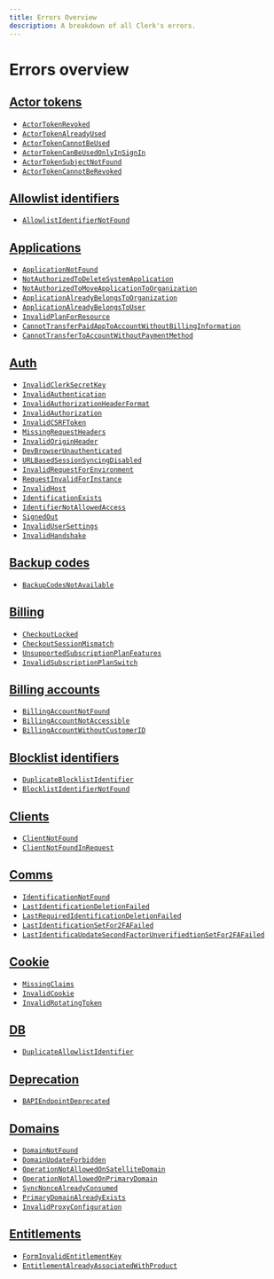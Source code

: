 ```yaml
---
title: Errors Overview
description: A breakdown of all Clerk's errors.
---
```


# Errors overview

## [Actor tokens](/docs/errors/actor-tokens)

* [`ActorTokenRevoked`](/docs/errors/actor-tokens#actor-token-revoked)
* [`ActorTokenAlreadyUsed`](/docs/errors/actor-tokens#actor-token-already-used)
* [`ActorTokenCannotBeUsed`](/docs/errors/actor-tokens#actor-token-cannot-be-used)
* [`ActorTokenCanBeUsedOnlyInSignIn`](/docs/errors/actor-tokens#actor-token-can-be-used-only-in-sign-in)
* [`ActorTokenSubjectNotFound`](/docs/errors/actor-tokens#actor-token-subject-not-found)
* [`ActorTokenCannotBeRevoked`](/docs/errors/actor-tokens#actor-token-cannot-be-revoked)

## [Allowlist identifiers](/docs/errors/allowlist-identifiers)

* [`AllowlistIdentifierNotFound`](/docs/errors/allowlist-identifiers#resource-not-found-code)

## [Applications](/docs/errors/applications)

* [`ApplicationNotFound`](/docs/errors/applications#application-not-found)
* [`NotAuthorizedToDeleteSystemApplication`](/docs/errors/applications#not-authorized-to-delete-system-application)
* [`NotAuthorizedToMoveApplicationToOrganization`](/docs/errors/applications#not-authorized-to-move-application-to-organization)
* [`ApplicationAlreadyBelongsToOrganization`](/docs/errors/applications#application-already-belongs-to-organization)
* [`ApplicationAlreadyBelongsToUser`](/docs/errors/applications#application-already-belongs-to-user)
* [`InvalidPlanForResource`](/docs/errors/applications#invalid-plan-for-resource)
* [`CannotTransferPaidAppToAccountWithoutBillingInformation`](/docs/errors/applications#cannot-transfer-paid-app-to-account-without-billing-information)
* [`CannotTransferToAccountWithoutPaymentMethod`](/docs/errors/applications#cannot-transfer-to-account-without-payment-method)

## [Auth](/docs/errors/auth)

* [`InvalidClerkSecretKey`](/docs/errors/auth#invalid-clerk-secret-key)
* [`InvalidAuthentication`](/docs/errors/auth#invalid-authentication)
* [`InvalidAuthorizationHeaderFormat`](/docs/errors/auth#invalid-authorization-header-format)
* [`InvalidAuthorization`](/docs/errors/auth#invalid-authorization)
* [`InvalidCSRFToken`](/docs/errors/auth#invalid-csrf-token)
* [`MissingRequestHeaders`](/docs/errors/auth#missing-request-headers)
* [`InvalidOriginHeader`](/docs/errors/auth#invalid-origin-header)
* [`DevBrowserUnauthenticated`](/docs/errors/auth#dev-browser-unauthenticated)
* [`URLBasedSessionSyncingDisabled`](/docs/errors/auth#url-based-session-syncing-disabled)
* [`InvalidRequestForEnvironment`](/docs/errors/auth#invalid-request-for-environment)
* [`RequestInvalidForInstance`](/docs/errors/auth#request-invalid-for-instance)
* [`InvalidHost`](/docs/errors/auth#invalid-host)
* [`IdentificationExists`](/docs/errors/auth#identification-exists)
* [`IdentifierNotAllowedAccess`](/docs/errors/auth#identifier-not-allowed-access)
* [`SignedOut`](/docs/errors/auth#signed-out)
* [`InvalidUserSettings`](/docs/errors/auth#invalid-user-settings)
* [`InvalidHandshake`](/docs/errors/auth#invalid-handshake)

## [Backup codes](/docs/errors/backup-codes)

* [`BackupCodesNotAvailable`](/docs/errors/backup-codes#backup-codes-not-available)

## [Billing](/docs/errors/billing)

* [`CheckoutLocked`](/docs/errors/billing#checkout-locked)
* [`CheckoutSessionMismatch`](/docs/errors/billing#checkout-session-mismatch)
* [`UnsupportedSubscriptionPlanFeatures`](/docs/errors/billing#unsupported-subscription-plan-features)
* [`InvalidSubscriptionPlanSwitch`](/docs/errors/billing#invalid-subscription-plan-switch)

## [Billing accounts](/docs/errors/billing-accounts)

* [`BillingAccountNotFound`](/docs/errors/billing-accounts#billing-account-not-found)
* [`BillingAccountNotAccessible`](/docs/errors/billing-accounts#billing-account-not-accessible)
* [`BillingAccountWithoutCustomerID`](/docs/errors/billing-accounts#billing-account-without-customer-id)

## [Blocklist identifiers](/docs/errors/blocklist-identifiers)

* [`DuplicateBlocklistIdentifier`](/docs/errors/blocklist-identifiers#duplicate-blocklist-identifier)
* [`BlocklistIdentifierNotFound`](/docs/errors/blocklist-identifiers#blocklist-identifier-not-found)

## [Clients](/docs/errors/clients)

* [`ClientNotFound`](/docs/errors/clients#client-not-found)
* [`ClientNotFoundInRequest`](/docs/errors/clients#client-not-found-in-request)

## [Comms](/docs/errors/comms)

* [`IdentificationNotFound`](/docs/errors/comms#identification-not-found)
* [`LastIdentificationDeletionFailed`](/docs/errors/comms#last-identification-deletion-failed)
* [`LastRequiredIdentificationDeletionFailed`](/docs/errors/comms#last-required-identification-deletion-failed)
* [`LastIdentificationSetFor2FAFailed`](/docs/errors/comms#last-identification-set-for2-fa-failed)
* [`LastIdentificaUpdateSecondFactorUnverifiedtionSetFor2FAFailed`](/docs/errors/comms#update-second-factor-unverified)

## [Cookie](/docs/errors/cookie)

* [`MissingClaims`](/docs/errors/cookie#missing-claims)
* [`InvalidCookie`](/docs/errors/cookie#invalid-cookie)
* [`InvalidRotatingToken`](/docs/errors/cookie#linvalid-rotating-token)

## [DB](/docs/errors/db)

* [`DuplicateAllowlistIdentifier`](/docs/errors/db#duplicate-allowlist-identifier)

## [Deprecation](/docs/errors/deprecation)

* [`BAPIEndpointDeprecated`](/docs/errors/deprecation#bapi-endpoint-deprecated)

## [Domains](/docs/errors/domains)

* [`DomainNotFound`](/docs/errors/domains#domain-not-found)
* [`DomainUpdateForbidden`](/docs/errors/domains#domain-update-forbidden)
* [`OperationNotAllowedOnSatelliteDomain`](/docs/errors/domains#operation-not-allowed-on-satellite-domain)
* [`OperationNotAllowedOnPrimaryDomain`](/docs/errors/domains#operation-not-allowed-on-primary-domain)
* [`SyncNonceAlreadyConsumed`](/docs/errors/domains#sync-nonce-already-consumed)
* [`PrimaryDomainAlreadyExists`](/docs/errors/domains#primary-domain-already-exists)
* [`InvalidProxyConfiguration`](/docs/errors/domains#invalid-proxy-configuration)

## [Entitlements](/docs/errors/entitlements)

* [`FormInvalidEntitlementKey`](/docs/errors/entitlements#form-invalid-entitlement-key)
* [`EntitlementAlreadyAssociatedWithProduct`](/docs/errors/entitlements#entitlement-already-associated-with-product)
